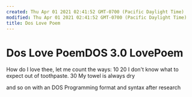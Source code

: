 ```yaml
---
created: Thu Apr 01 2021 02:41:52 GMT-0700 (Pacific Daylight Time)
modified: Thu Apr 01 2021 02:41:52 GMT-0700 (Pacific Daylight Time)
title: Dos Love Poem
---
```

# Dos Love PoemDOS 3.0 LovePoem

How do I love thee, let me count the ways:
10 
20 I don't know what to expect out of toothpaste.
30 My towel is always dry

and so on with an DOS Programming format and syntax after research
